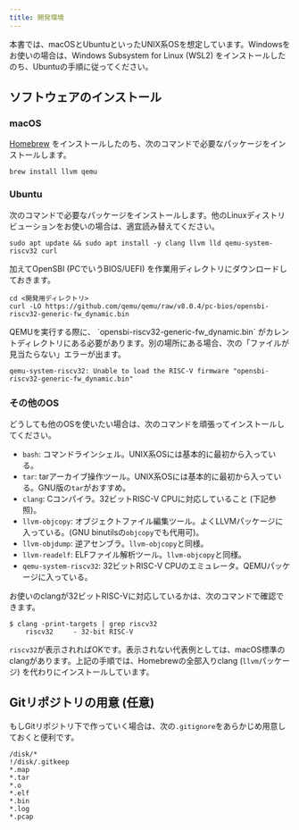 ```yaml
---
title: 開発環境
---
```


本書では、macOSとUbuntuといったUNIX系OSを想定しています。Windowsをお使いの場合は、Windows Subsystem for Linux (WSL2) をインストールしたのち、Ubuntuの手順に従ってください。

## ソフトウェアのインストール

### macOS

[Homebrew](https://brew.sh/index\_ja) をインストールしたのち、次のコマンドで必要なパッケージをインストールします。

```
brew install llvm qemu
```

### Ubuntu

次のコマンドで必要なパッケージをインストールします。他のLinuxディストリビューションをお使いの場合は、適宜読み替えてください。

```
sudo apt update && sudo apt install -y clang llvm lld qemu-system-riscv32 curl
```

加えてOpenSBI (PCでいうBIOS/UEFI) を作業用ディレクトリにダウンロードしておきます。

```
cd <開発用ディレクトリ>
curl -LO https://github.com/qemu/qemu/raw/v8.0.4/pc-bios/opensbi-riscv32-generic-fw_dynamic.bin
```

<Warning>
QEMUを実行する際に、 `opensbi-riscv32-generic-fw_dynamic.bin` がカレントディレクトリにある必要があります。別の場所にある場合、次の「ファイルが見当たらない」エラーが出ます。

```
qemu-system-riscv32: Unable to load the RISC-V firmware "opensbi-riscv32-generic-fw_dynamic.bin"
```
</Warning>

### その他のOS

どうしても他のOSを使いたい場合は、次のコマンドを頑張ってインストールしてください。

* `bash`: コマンドラインシェル。UNIX系OSには基本的に最初から入っている。
* `tar`: tarアーカイブ操作ツール。UNIX系OSには基本的に最初から入っている。GNU版の`tar`がおすすめ。
* `clang`: Cコンパイラ。32ビットRISC-V CPUに対応していること (下記参照)。
* `llvm-objcopy`: オブジェクトファイル編集ツール。よくLLVMパッケージに入っている。(GNU binutilsの`objcopy`でも代用可)。
* `llvm-objdump`: 逆アセンブラ。`llvm-objcopy`と同様。
* `llvm-readelf`: ELFファイル解析ツール。`llvm-objcopy`と同様。
* `qemu-system-riscv32`: 32ビットRISC-V CPUのエミュレータ。QEMUパッケージに入っている。

<Info>
お使いのclangが32ビットRISC-Vに対応しているかは、次のコマンドで確認できます。

```
$ clang -print-targets | grep riscv32
    riscv32     - 32-bit RISC-V
```

`riscv32`が表示されればOKです。表示されない代表例としては、macOS標準のclangがあります。上記の手順では、Homebrewの全部入りclang (`llvm`パッケージ) を代わりにインストールしています。
</Info>

## Gitリポジトリの用意 (任意)

もしGitリポジトリ下で作っていく場合は、次の`.gitignore`をあらかじめ用意しておくと便利です。

```plain:.gitignore
/disk/*
!/disk/.gitkeep
*.map
*.tar
*.o
*.elf
*.bin
*.log
*.pcap
```
